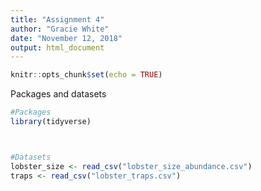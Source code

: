 ```yaml
---
title: "Assignment 4"
author: "Gracie White"
date: "November 12, 2018"
output: html_document
---
```


```r
knitr::opts_chunk$set(echo = TRUE)
```
Packages and datasets
```r
#Packages
library(tidyverse)



#Datasets
lobster_size <- read_csv("lobster_size_abundance.csv")
traps <- read_csv("lobster_traps.csv")
```

